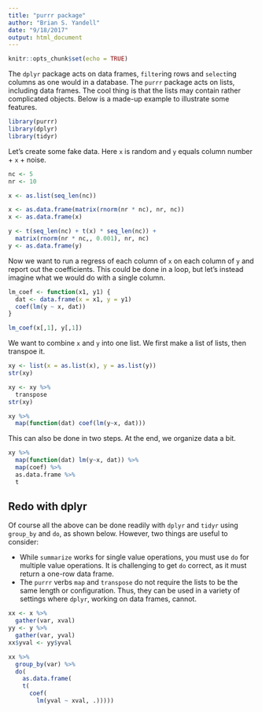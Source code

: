 ```yaml
---
title: "purrr package"
author: "Brian S. Yandell"
date: "9/18/2017"
output: html_document
---
```


```r
knitr::opts_chunk$set(echo = TRUE)
```

The `dplyr` package acts on data frames, `filter`ing rows and `select`ing columns as one would in a database. The `purrr` package acts on lists, including data frames. The cool thing is that the lists may contain rather complicated objects. Below is a made-up example to illustrate some features.

```r
library(purrr)
library(dplyr)
library(tidyr)
```


Let's create some fake data. Here `x` is random and `y` equals column number + `x` + noise.

```r
nc <- 5
nr <- 10
```

```r
x <- as.list(seq_len(nc))
```


```r
x <- as.data.frame(matrix(rnorm(nr * nc), nr, nc))
x <- as.data.frame(x)
```

```r
y <- t(seq_len(nc) + t(x) * seq_len(nc)) + 
  matrix(rnorm(nr * nc,, 0.001), nr, nc)
y <- as.data.frame(y)
```

Now we want to run a regress of each column of `x` on each column of `y` and report out the coefficients. This could be done in a loop, but let's instead imagine what we would do with a single column.

```r
lm_coef <- function(x1, y1) {
  dat <- data.frame(x = x1, y = y1)
  coef(lm(y ~ x, dat))
}
```

```r
lm_coef(x[,1], y[,1])
```

We want to combine `x` and `y` into one list. We first make a list of lists, then transpoe it.

```r
xy <- list(x = as.list(x), y = as.list(y))
str(xy)
```

```r
xy <- xy %>%
  transpose
str(xy)
```

```r
xy %>% 
  map(function(dat) coef(lm(y~x, dat)))
```

This can also be done in two steps. At the end, we organize data a bit.


```r
xy %>% 
  map(function(dat) lm(y~x, dat)) %>%
  map(coef) %>%
  as.data.frame %>%
  t
```

## Redo with dplyr

Of course all the above can be done readily with `dplyr` and `tidyr` using `group_by` and `do`, as shown below. However, two things are useful to consider:

* While `summarize` works for single value operations, you must use `do` for multiple value operations. It is challenging to get `do` correct, as it must return a one-row data frame.
* The `purrr` verbs `map` and `transpose` do not require the lists to be the same length or configuration. Thus, they can be used in a variety of settings where `dplyr`, working on data frames, cannot.

```r
xx <- x %>%
  gather(var, xval)
yy <- y %>%
  gather(var, yval)
xx$yval <- yy$yval
```


```r
xx %>% 
  group_by(var) %>%
  do(
    as.data.frame(
    t(
      coef(
        lm(yval ~ xval, .)))))
```
